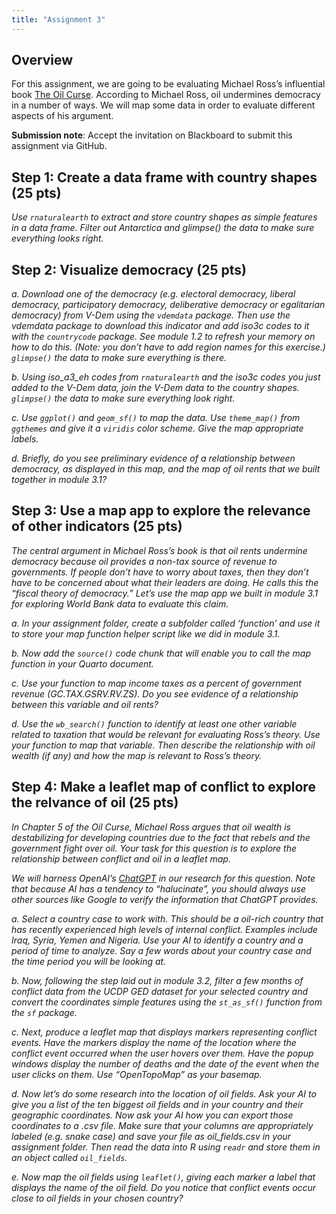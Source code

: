 ---
title: "Assignment 3"
---

## Overview

For this assignment, we are going to be evaluating Michael Ross's influential book [The Oil Curse](https://www-jstor-org.proxygw.wrlc.org/stable/j.ctt7s3wz.10).  According to Michael Ross, oil undermines democracy in a number of ways. We will map some data in order to evaluate different aspects of his argument.

**Submission note**: Accept the invitation on Blackboard to submit this assignment via GitHub.

## Step 1: Create a data frame with country shapes (25 pts)

*Use `rnaturalearth` to extract and store country shapes as simple features in a data frame. Filter out Antarctica and glimpse() the data to make sure everything looks right.* 

## Step 2: Visualize democracy (25 pts)

*a. Download one of the democracy (e.g. electoral democracy, liberal democracy, participatory democracy, deliberative democracy or egalitarian democracy) from V-Dem using the `vdemdata` package. Then use the vdemdata package to download this indicator and add iso3c codes to it with the `countrycode` package. See module 1.2 to refresh your memory on how to do this. (Note: you don't have to add region names for this exercise.) `glimpse()` the data to make sure everything is there.*

*b. Using iso_a3_eh codes from `rnaturalearth` and the iso3c codes you just added to the V-Dem data, join the V-Dem data to the country shapes. `glimpse()` the data to make sure everything look right.*

*c. Use `ggplot()` and `geom_sf()` to map the data. Use `theme_map()` from `ggthemes` and give it a `viridis` color scheme. Give the map appropriate labels.*


*d. Briefly, do you see preliminary evidence of a relationship between democracy, as displayed in this map, and the map of oil rents that we built together in module 3.1?*


## Step 3: Use a map app to explore the relevance of other indicators (25 pts)

*The central argument in Michael Ross's book is that oil rents undermine democracy because oil provides a non-tax source of revenue to governments. If people don't have to worry about taxes, then they don't have to be concerned about what their leaders are doing. He calls this the "fiscal theory of democracy." Let's use the map app we built in module 3.1 for exploring World Bank data to evaluate this claim.*

*a. In your assignment folder, create a subfolder called 'function' and use it to store your map function helper script like we did in module 3.1.*

*b. Now add the `source()` code chunk that will enable you to call the map function in your Quarto document.*

*c. Use your function to map income taxes as a percent of government revenue (GC.TAX.GSRV.RV.ZS). Do you see evidence of a relationship between this variable and oil rents?*

*d. Use the `wb_search()` function to identify at least one other variable related to taxation that would be relevant for evaluating Ross's theory. Use your function to map that variable. Then describe the relationship with oil wealth (if any) and how the map is relevant to Ross's theory.*


## Step 4: Make a leaflet map of conflict to explore the relvance of oil (25 pts)

*In Chapter 5 of the Oil Curse, Michael Ross argues that oil wealth is destabilizing for developing countries due to the fact that rebels and the government fight over oil. Your task for this question is to explore the relationship between conflict and oil in a leaflet map.*

*We will harness OpenAI's [ChatGPT](https://openai.com/blog/chatgpt) in our research for this question. Note that because AI has a tendency to "halucinate", you should always use other sources like Google to verify the information that ChatGPT provides.*

*a. Select a country case to work with. This should be a oil-rich country that has recently experienced high levels of internal conflict. Examples include Iraq, Syria, Yemen and Nigeria. Use your AI to identify a country and a period of time to analyze. Say a few words about your country case and the time period you will be looking at.*   

*b. Now, following the step laid out in module 3.2, filter a few months of conflict data from the UCDP GED dataset for your selected country and convert the coordinates simple features using the `st_as_sf()` function from the `sf` package.*

*c. Next, produce a leaflet map that displays markers representing conflict events. Have the markers display the name of the location where the conflict event occurred when the user hovers over them. Have the popup windows display the number of deaths and the date of the event when the user clicks on them. Use "OpenTopoMap" as your basemap.*

*d. Now let's do some research into the location of oil fields. Ask your AI to give you a list of the ten biggest oil fields and in your country and their geographic coordinates. Now ask your AI how you can export those coordinates to a .csv file. Make sure that your columns are appropriately labeled (e.g. snake case) and save your file as oil_fields.csv in your assignment folder. Then read the data into R using `readr` and store them in an object called `oil_fields`.* 

*e. Now map the oil fields using `leaflet()`, giving each marker a label that displays the name of the oil field. Do you notice that conflict events occur close to oil fields in your chosen country?*

